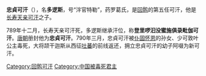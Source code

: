 {{unreferenced|time=2012-2-17}}
'''忠貞可汗'''（{{bd||？|790年|catIdx=Y}}），名'''多逻斯'''，号“泮官特勒”，药罗葛氏，是[[回鹘|回鹘]]的第五任可汗，他是[[长寿天亲可汗|长寿天亲可汗]]之子。

789年十二月，长寿天亲可汗死，多逻斯继承汗位，称'''登里啰汩没蜜施俱录毗伽可汗'''。[[唐朝|唐朝]]册封他为'''忠貞可汗'''。790年三月，忠貞可汗被[[仆固怀恩|仆固怀恩]]的孙女、少可敦叶公主毒死，大将颉干迦斯从西征[[吐蕃|吐蕃]]的前线返还，拥立忠貞可汗的幼子阿啜为新可汗。

{{start box}}
{{s-before|[[长寿天亲可汗|长寿天亲可汗]]}}
{{s-title|[[回鹘可汗列表|回鹘可汗]]|789年—790年}}
{{s-after|[[奉诚可汗|奉诚可汗]]}}
{{end box}}

[[Category:回鹘可汗|Category:回鹘可汗]]
[[Category:中国被毒死君主|Category:中国被毒死君主]]
